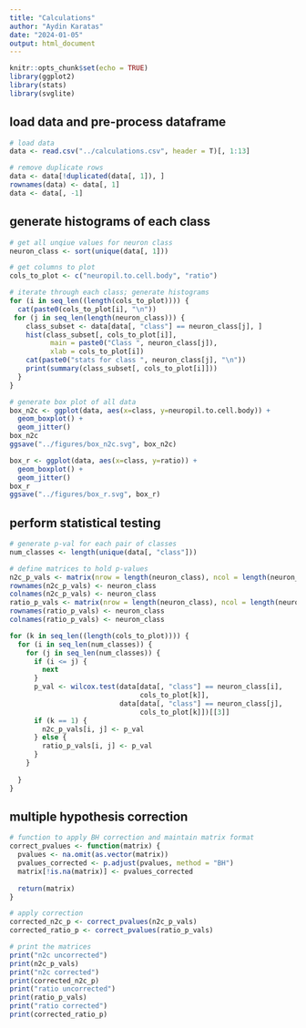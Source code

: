 ```yaml
---
title: "Calculations"
author: "Aydin Karatas"
date: "2024-01-05"
output: html_document
---
```


```r
knitr::opts_chunk$set(echo = TRUE)
library(ggplot2)
library(stats)
library(svglite)
```

## load data and pre-process dataframe
```r
# load data
data <- read.csv("../calculations.csv", header = T)[, 1:13]

# remove duplicate rows
data <- data[!duplicated(data[, 1]), ]
rownames(data) <- data[, 1]
data <- data[, -1]
```

## generate histograms of each class
```r
# get all unqiue values for neuron class
neuron_class <- sort(unique(data[, 1]))

# get columns to plot
cols_to_plot <- c("neuropil.to.cell.body", "ratio")

# iterate through each class; generate histograms
for (i in seq_len((length(cols_to_plot)))) {
  cat(paste0(cols_to_plot[i], "\n"))
 for (j in seq_len(length(neuron_class))) {
    class_subset <- data[data[, "class"] == neuron_class[j], ]
    hist(class_subset[, cols_to_plot[i]], 
          main = paste0("Class ", neuron_class[j]),
          xlab = cols_to_plot[i])
    cat(paste0("stats for class ", neuron_class[j], "\n"))
    print(summary(class_subset[, cols_to_plot[i]]))
  } 
}

# generate box plot of all data
box_n2c <- ggplot(data, aes(x=class, y=neuropil.to.cell.body)) +
  geom_boxplot() +
  geom_jitter()
box_n2c
ggsave("../figures/box_n2c.svg", box_n2c)

box_r <- ggplot(data, aes(x=class, y=ratio)) +
  geom_boxplot() +
  geom_jitter()
box_r
ggsave("../figures/box_r.svg", box_r)
```

## perform statistical testing
```r
# generate p-val for each pair of classes
num_classes <- length(unique(data[, "class"]))

# define matrices to hold p-values
n2c_p_vals <- matrix(nrow = length(neuron_class), ncol = length(neuron_class))
rownames(n2c_p_vals) <- neuron_class
colnames(n2c_p_vals) <- neuron_class
ratio_p_vals <- matrix(nrow = length(neuron_class), ncol = length(neuron_class))
rownames(ratio_p_vals) <- neuron_class
colnames(ratio_p_vals) <- neuron_class

for (k in seq_len((length(cols_to_plot)))) {
  for (i in seq_len(num_classes)) {
    for (j in seq_len(num_classes)) {
      if (i <= j) {
        next
      }
      p_val <- wilcox.test(data[data[, "class"] == neuron_class[i], 
                                cols_to_plot[k]],
                           data[data[, "class"] == neuron_class[j], 
                                cols_to_plot[k]])[[3]]
      if (k == 1) {
        n2c_p_vals[i, j] <- p_val
      } else {
        ratio_p_vals[i, j] <- p_val
      }
    }
      
  }
}
```

## multiple hypothesis correction
```r
# function to apply BH correction and maintain matrix format
correct_pvalues <- function(matrix) {
  pvalues <- na.omit(as.vector(matrix))
  pvalues_corrected <- p.adjust(pvalues, method = "BH")
  matrix[!is.na(matrix)] <- pvalues_corrected
  
  return(matrix)
}

# apply correction
corrected_n2c_p <- correct_pvalues(n2c_p_vals)
corrected_ratio_p <- correct_pvalues(ratio_p_vals)

# print the matrices
print("n2c uncorrected")
print(n2c_p_vals)
print("n2c corrected")
print(corrected_n2c_p)
print("ratio uncorrected")
print(ratio_p_vals)
print("ratio corrected")
print(corrected_ratio_p)
```